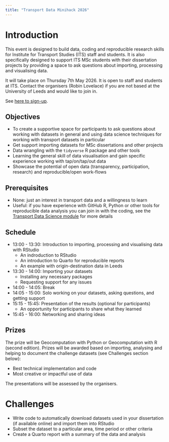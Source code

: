 ```yaml
---
title: "Transport Data Minihack 2026"
---
```


# Introduction

This event is designed to build data, coding and reproducible research skills for Institute for Transport Studies (ITS) staff and students.
It is also specifically designed to support ITS MSc students with their dissertation projects by providing a space to ask questions about importing, processing and visualising data.

It will take place on Thursday 7th May 2026.
It is open to staff and students at ITS.
Contact the organisers (Robin Lovelace) if you are not based at the University of Leeds and would like to join in.

See [here to sign-up](https://forms.office.com/e/A1ABvMuJAG).

## Objectives

- To create a supportive space for participants to ask questions about working with datasets in general and using data science techniques for working with transport datasets in particular
- Get support importing datasets for MSc dissertations and other projects
- Data wrangling with the `tidyverse` R package and other tools
- Learning the general skill of data visualisation and gain specific experience working with tap/on/tap/out data
- Showcase the potential of open data (transparency, participation, research) and reproducible/open work-flows

## Prerequisites

- None: just an interest in transport data and a willingness to learn
- Useful: if you have experience with GitHub R, Python or other tools for reproducible data analysis you can join in with the coding, see the [Transport Data Science module](https://itsleeds.github.io/tds) for more details

## Schedule

- 13:00 - 13:30: Introduction to importing, processing and visualising data with RStudio
  - An indroduction to RStudio
  - An introduction to Quarto for reproducible reports
  - An example with origin-destination data in Leeds
- 13:30 - 14:00: Importing your datasets
  - Installing any necessary packages
  - Requesting support for any issues
- 14:00 - 14:05: Break
- 14:05 - 15:00: Solo working on your datasets, asking questions, and getting support
- 15:15 - 15:45: Presentation of the results (optional for participants)
  - An opportunity for participants to share what they learned
- 15:45 - 16:00: Networking and sharing ideas

## Prizes

The prize will be Geocomputation with Python or Geocomputation with R (second edition).
Prizes will be awarded based on importing, analysing and helping to document the challenge datasets (see Challenges section below):

- Best technical implementation and code
- Most creative or impactful use of data

The presentations will be assessed by the organisers.

# Challenges

- Write code to automatically download datasets used in your dissertation (if available online) and import them into RStudio
- Subset the dataset to a particular area, time period or other criteria
- Create a Quarto report with a summary of the data and analysis